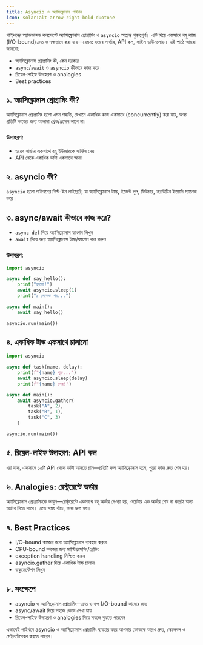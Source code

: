 ```yaml
---
title: Asyncio ও অ্যাসিঙ্ক্রোনাস পাইথন
icon: solar:alt-arrow-right-bold-duotone
---
```


পাইথনের অ্যাডভান্সড কনসেপ্টে অ্যাসিঙ্ক্রোনাস প্রোগ্রামিং ও `asyncio` অত্যন্ত গুরুত্বপূর্ণ। এটি দিয়ে একসাথে বহু কাজ (I/O-bound) দ্রুত ও দক্ষভাবে করা যায়—যেমন: ওয়েব সার্ভার, API কল, ফাইল ডাউনলোড। এই পাঠে আমরা জানবো:
- অ্যাসিঙ্ক্রোনাস প্রোগ্রামিং কী, কেন দরকার
- `async`/`await` ও `asyncio` কীভাবে কাজ করে
- রিয়েল-লাইফ উদাহরণ ও analogies
- Best practices

## ১. অ্যাসিঙ্ক্রোনাস প্রোগ্রামিং কী?

অ্যাসিঙ্ক্রোনাস প্রোগ্রামিং হলো এমন পদ্ধতি, যেখানে একাধিক কাজ একসাথে (concurrently) করা যায়, অথচ প্রতিটি কাজের জন্য আলাদা থ্রেড/প্রসেস লাগে না।

### উদাহরণ:
- ওয়েব সার্ভার একসাথে বহু ইউজারকে সার্ভিস দেয়
- API থেকে একাধিক ডাটা একসাথে আনা

## ২. asyncio কী?

`asyncio` হলো পাইথনের বিল্ট-ইন লাইব্রেরি, যা অ্যাসিঙ্ক্রোনাস টাস্ক, ইভেন্ট লুপ, ফিউচার, করাউটিন ইত্যাদি ম্যানেজ করে।

## ৩. async/await কীভাবে কাজ করে?

- `async def` দিয়ে অ্যাসিঙ্ক্রোনাস ফাংশন লিখুন
- `await` দিয়ে অন্য অ্যাসিঙ্ক্রোনাস টাস্ক/ফাংশন কল করুন

### উদাহরণ:
```python
import asyncio

async def say_hello():
    print("হ্যালো!")
    await asyncio.sleep(1)
    print("১ সেকেন্ড পর...")

async def main():
    await say_hello()

asyncio.run(main())
```

## ৪. একাধিক টাস্ক একসাথে চালানো

```python
import asyncio

async def task(name, delay):
    print(f"{name} শুরু...")
    await asyncio.sleep(delay)
    print(f"{name} শেষ!")

async def main():
    await asyncio.gather(
        task("A", 2),
        task("B", 1),
        task("C", 3)
    )

asyncio.run(main())
```

## ৫. রিয়েল-লাইফ উদাহরণ: API কল

ধরা যাক, একসাথে ১০টি API থেকে ডাটা আনতে চান—প্রতিটি কল অ্যাসিঙ্ক্রোনাস হলে, পুরো কাজ দ্রুত শেষ হয়।

## ৬. Analogies: রেস্টুরেন্টে অর্ডার

অ্যাসিঙ্ক্রোনাস প্রোগ্রামিংকে ভাবুন—রেস্টুরেন্টে একসাথে বহু অর্ডার দেওয়া হয়, ওয়েটার এক অর্ডার শেষ না করেই অন্য অর্ডার নিতে পারে। এতে সময় বাঁচে, কাজ দ্রুত হয়।

## ৭. Best Practices

- I/O-bound কাজের জন্য অ্যাসিঙ্ক্রোনাস ব্যবহার করুন
- CPU-bound কাজের জন্য মাল্টিপ্রসেসিং/থ্রেডিং
- exception handling নিশ্চিত করুন
- asyncio.gather দিয়ে একাধিক টাস্ক চালান
- ডকুমেন্টেশন লিখুন

## ৮. সংক্ষেপে

- asyncio ও অ্যাসিঙ্ক্রোনাস প্রোগ্রামিং—দ্রুত ও দক্ষ I/O-bound কাজের জন্য
- async/await দিয়ে সহজে কোড লেখা যায়
- রিয়েল-লাইফ উদাহরণ ও analogies দিয়ে সহজে বুঝতে পারবেন

এভাবেই পাইথনে asyncio ও অ্যাসিঙ্ক্রোনাস প্রোগ্রামিং ব্যবহার করে আপনার কোডকে আরও দ্রুত, স্কেলেবল ও মেইনটেনেবল করতে পারেন।
